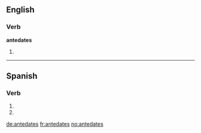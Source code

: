 ==English==

===Verb===
'''antedates'''

# {{third-person singular of|[[antedate]]}}

----

==Spanish==

===Verb===
{{es-verb-form|antedatar}}

# {{es-verb form of|ending=ar|mood=imperative|sense=negative|pers=2|formal=no|number=singular|[[antedatar]]}}
# {{es-verb form of|ending=ar|mood=subjunctive|tense=present|pers=2|formal=no|number=singular|[[antedatar]]}}

[[de:antedates]]
[[fr:antedates]]
[[no:antedates]]